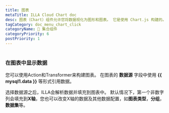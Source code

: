 ```yaml
---
title: 图表
metaTitle: ILLA Cloud Chart doc
desc: 图表（Chart）组件允许您将数据视化为图形和图表。 它是使用 Chart.js 构建的。
tagCategory: doc_menu_chart_click
categoryName: 🧬 集合组件
categoryPriority: 6
postPriority: 1
---
```


# <Heading hidden>图表（Chart）</Heading>

### 在图表中显示数据

您可以使用Action和Transformer来构建图表。 在图表的 **数据源** 字段中使用 **{{ mysql1.data }}** 等形式引用数据。 

选择数据源之后，ILLA会解析数据并填充到图表中。 默认情况下，第一个非数字列会填充到**X轴**，您也可以改变X轴的数据及其他数据配置，如**图表类型**，**分组**，**数据集**等。

<img
  src='https://cdn.illacloud.com/official-website/img/docs/assemble/chart1.png'
  alt=""
/>

<img
  src='https://cdn.illacloud.com/official-website/img/docs/assemble/chart2.png'
  alt=""
/>
